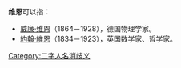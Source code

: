 '''维恩'''可以指：
* [[威廉·维恩|威廉·维恩]]（1864－1928），德国物理学家。
* [[約翰·維恩|約翰·維恩]]（1834－1923），英国数学家、哲学家。

[[Category:二字人名消歧义|Category:二字人名消歧义]]
{{disambig}}
